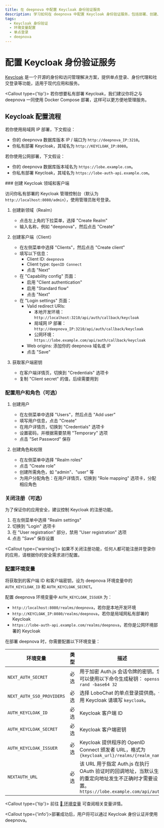 ```yaml
---
title: 在 deepnova 中配置 Keycloak 身份验证服务
description: 学习如何在 deepnova 中配置 Keycloak 身份验证服务，包括部署、创建、设置权限和环境变量。
tags:
  - Keycloak 身份验证
  - 环境变量配置
  - 单点登录
  - deepnova
---
```


# 配置 Keycloak 身份验证服务

[Keycloak](https://www.keycloak.org/) 是一个开源的身份和访问管理解决方案，提供单点登录、身份代理和社交登录等功能，适用于现代应用和服务。

<Callout type={'tip'}>
  若你想要私有部署 Keycloak，我们建议你将之与 deepnova 一同使用 Docker Compose
  部署，这样可以更方便地管理服务。
</Callout>

## Keycloak 配置流程

若你使用局域网 IP 部署，下文假设：

- 你的 deepnova 数据库版本 IP / 端口为 `http://deepnova_IP:3210`。
- 你私有部署 Keycloak，其域名为 `http://KEYCLOAK_IP:8080`。

若你使用公网部署，下文假设：

- 你的 deepnova 数据库版本域名为 `https://lobe.example.com`。
- 你私有部署 Keycloak，其域名为 `https://lobe-auth-api.example.com`。

<Steps>
  ### 创建 Keycloak 领域和客户端

  访问你私有部署的 Keycloak 管理控制台（默认为 `http://localhost:8080/admin`），使用管理员账号登录。

  1. 创建新领域（Realm）

     - 点击左上角的下拉菜单，选择 "Create Realm"
     - 输入名称，例如 "deepnova"，然后点击 "Create"

  2. 创建客户端（Client）

     - 在左侧菜单中选择 "Clients"，然后点击 "Create client"
     - 填写以下信息：
       - Client ID: `deepnova`
       - Client type: `OpenID Connect`
       - 点击 "Next"
     - 在 "Capability config" 页面：
       - 启用 "Client authentication"
       - 启用 "Standard flow"
       - 点击 "Next"
     - 在 "Login settings" 页面：
       - Valid redirect URIs:
         - 本地开发环境：`http://localhost:3210/api/auth/callback/keycloak`
         - 局域网 IP 部署：`http://deepnova_IP:3210/api/auth/callback/keycloak`
         - 公网环境：`https://lobe.example.com/api/auth/callback/keycloak`
       - Web origins: 添加你的 deepnova 域名或 IP
       - 点击 "Save"

  3. 获取客户端密钥
     - 在客户端详情页，切换到 "Credentials" 选项卡
     - 复制 "Client secret" 的值，后续需要用到

  ### 配置用户和角色（可选）

  1. 创建用户

     - 在左侧菜单中选择 "Users"，然后点击 "Add user"
     - 填写用户信息，点击 "Create"
     - 在用户详情页，切换到 "Credentials" 选项卡
     - 设置密码，并根据需要禁用 "Temporary" 选项
     - 点击 "Set Password" 保存

  2. 创建角色和权限
     - 在左侧菜单中选择 "Realm roles"
     - 点击 "Create role"
     - 创建所需角色，如 "admin"、"user" 等
     - 为用户分配角色：在用户详情页，切换到 "Role mapping" 选项卡，分配相应角色

  ### 关闭注册（可选）

  为了保证你的应用安全，建议控制 Keycloak 的注册功能。

  1. 在左侧菜单中选择 "Realm settings"
  2. 切换到 "Login" 选项卡
  3. 在 "User registration" 部分，禁用 "User registration" 选项
  4. 点击 "Save" 保存设置

  <Callout type={'warning'}>
    如果不关闭注册功能，任何人都可能注册并登录你的应用，请根据你的安全需求进行配置。
  </Callout>

  ### 配置环境变量

  将获取到的客户端 ID 和客户端密钥，设为 deepnova 环境变量中的 `AUTH_KEYCLOAK_ID` 和 `AUTH_KEYCLOAK_SECRET`。

  配置 deepnova 环境变量中 `AUTH_KEYCLOAK_ISSUER` 为：

  - `http://localhost:8080/realms/deepnova`，若你是本地开发环境
  - `http://KEYCLOAK_IP:8080/realms/deepnova`，若你是局域网私有部署的 Keycloak
  - `https://lobe-auth-api.example.com/realms/deepnova`，若你是公网环境部署的 Keycloak

  在部署 deepnova 时，你需要配置以下环境变量：

  | 环境变量                      | 类型 | 描述                                                                                               |
  | ------------------------- | -- | ------------------------------------------------------------------------------------------------ |
  | `NEXT_AUTH_SECRET`        | 必选 | 用于加密 Auth.js 会话令牌的密钥。您可以使用以下命令生成秘钥： `openssl rand -base64 32`                                    |
  | `NEXT_AUTH_SSO_PROVIDERS` | 必选 | 选择 LoboChat 的单点登录提供商。使用 Keycloak 请填写 `keycloak`。                                                 |
  | `AUTH_KEYCLOAK_ID`        | 必选 | Keycloak 客户端 ID                                                                                  |
  | `AUTH_KEYCLOAK_SECRET`    | 必选 | Keycloak 客户端密钥                                                                                   |
  | `AUTH_KEYCLOAK_ISSUER`    | 必选 | Keycloak 提供程序的 OpenID Connect 颁发者 URL，格式为 `{keycloak_url}/realms/{realm_name}`                   |
  | `NEXTAUTH_URL`            | 必选 | 该 URL 用于指定 Auth.js 在执行 OAuth 验证时的回调地址，当默认生成的重定向地址发生不正确时才需要设置。`https://lobe.example.com/api/auth` |

  <Callout type={'tip'}>
    前往 [📘 环境变量](/zh/docs/self-hosting/environment-variables/auth#keycloak) 可查阅相关变量详情。
  </Callout>
</Steps>

<Callout type={'info'}>部署成功后，用户将可以通过 Keycloak 身份认证并使用 deepnova。</Callout>
